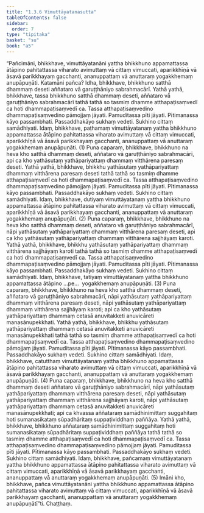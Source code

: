 ```yaml
---
title: "1.3.6 Vimuttāyatanasutta"
tableOfContents: false
sidebar:
  order: 7
type: "tipitaka"
basket: "su"
book: "a5"
---
```



<DynamicBreadcrumb />

<Division number="26" book="a5" bookNo="16" page="17">

<Paragraph number="95" book="a5">
“Pañcimāni, bhikkhave, vimuttāyatanāni yattha bhikkhuno appamattassa ātāpino pahitattassa viharato avimuttaṃ vā cittaṃ vimuccati, aparikkhīṇā vā āsavā parikkhayaṃ gacchanti, ananuppattaṃ vā anuttaraṃ yogakkhemaṃ anupāpuṇāti.
</Paragraph>

<Paragraph number="96" book="a5">
Katamāni pañca? Idha, bhikkhave, bhikkhuno satthā dhammaṃ deseti aññataro vā garuṭṭhāniyo sabrahmacārī. Yathā yathā, bhikkhave, tassa bhikkhuno satthā dhammaṃ deseti, aññataro vā garuṭṭhāniyo sabrahmacārī tathā tathā so tasmiṃ dhamme atthapaṭisaṃvedī ca hoti dhammapaṭisaṃvedī ca. Tassa atthapaṭisaṃvedino dhammapaṭisaṃvedino pāmojjaṃ jāyati. Pamuditassa pīti jāyati. Pītimanassa kāyo passambhati. Passaddhakāyo sukhaṃ vedeti. Sukhino cittaṃ samādhiyati. Idaṃ, bhikkhave, paṭhamaṃ vimuttāyatanaṃ yattha bhikkhuno appamattassa ātāpino pahitattassa viharato avimuttaṃ vā cittaṃ vimuccati, aparikkhīṇā vā āsavā parikkhayaṃ gacchanti, ananuppattaṃ vā anuttaraṃ yogakkhemaṃ anupāpuṇāti. (1)
</Paragraph>

<Paragraph number="97" book="a5">
Puna caparaṃ, bhikkhave, bhikkhuno na heva kho satthā dhammaṃ deseti, aññataro vā garuṭṭhāniyo sabrahmacārī, api ca kho yathāsutaṃ yathāpariyattaṃ dhammaṃ vitthārena paresaṃ deseti. Yathā yathā, bhikkhave, bhikkhu yathāsutaṃ yathāpariyattaṃ dhammaṃ vitthārena paresaṃ deseti tathā tathā so tasmiṃ dhamme atthapaṭisaṃvedī ca hoti dhammapaṭisaṃvedī ca. Tassa atthapaṭisaṃvedino dhammapaṭisaṃvedino pāmojjaṃ jāyati. Pamuditassa pīti jāyati. Pītimanassa kāyo passambhati. Passaddhakāyo sukhaṃ vedeti. Sukhino cittaṃ samādhiyati. Idaṃ, bhikkhave, dutiyaṃ vimuttāyatanaṃ yattha bhikkhuno appamattassa ātāpino pahitattassa viharato avimuttaṃ vā cittaṃ vimuccati, aparikkhīṇā vā āsavā parikkhayaṃ gacchanti, ananuppattaṃ vā anuttaraṃ yogakkhemaṃ anupāpuṇāti. (2)
</Paragraph>

<Paragraph number="98" book="a5">
Puna caparaṃ, bhikkhave, bhikkhuno na heva kho satthā dhammaṃ deseti, aññataro vā garuṭṭhāniyo sabrahmacārī, nāpi yathāsutaṃ yathāpariyattaṃ dhammaṃ vitthārena paresaṃ deseti, api ca kho yathāsutaṃ yathāpariyattaṃ dhammaṃ vitthārena sajjhāyaṃ karoti. Yathā yathā, bhikkhave, bhikkhu yathāsutaṃ yathāpariyattaṃ dhammaṃ vitthārena sajjhāyaṃ karoti tathā tathā so tasmiṃ dhamme atthapaṭisaṃvedī ca hoti dhammapaṭisaṃvedī ca. Tassa atthapaṭisaṃvedino dhammapaṭisaṃvedino pāmojjaṃ jāyati. Pamuditassa pīti jāyati. Pītimanassa kāyo passambhati. Passaddhakāyo sukhaṃ vedeti. Sukhino cittaṃ samādhiyati. Idaṃ, bhikkhave, tatiyaṃ vimuttāyatanaṃ yattha bhikkhuno appamattassa ātāpino …pe…  yogakkhemaṃ anupāpuṇāti. (3)
</Paragraph>

<Paragraph number="99" book="a5">
Puna caparaṃ, bhikkhave, bhikkhuno na heva kho satthā dhammaṃ deseti, aññataro vā garuṭṭhāniyo sabrahmacārī, nāpi yathāsutaṃ yathāpariyattaṃ dhammaṃ vitthārena paresaṃ deseti, nāpi yathāsutaṃ yathāpariyattaṃ dhammaṃ vitthārena sajjhāyaṃ karoti; api ca kho yathāsutaṃ yathāpariyattaṃ dhammaṃ cetasā anuvitakketi anuvicāreti manasānupekkhati. Yathā yathā, bhikkhave, bhikkhu yathāsutaṃ yathāpariyattaṃ dhammaṃ cetasā anuvitakketi anuvicāreti manasānupekkhati tathā tathā so tasmiṃ dhamme atthapaṭisaṃvedī ca hoti dhammapaṭisaṃvedī ca. Tassa atthapaṭisaṃvedino dhammapaṭisaṃvedino pāmojjaṃ jāyati. Pamuditassa pīti jāyati. Pītimanassa kāyo passambhati. Passaddhakāyo sukhaṃ vedeti. Sukhino cittaṃ samādhiyati. Idaṃ, bhikkhave, catutthaṃ vimuttāyatanaṃ yattha bhikkhuno appamattassa ātāpino pahitattassa viharato avimuttaṃ vā cittaṃ vimuccati, aparikkhīṇā vā āsavā parikkhayaṃ gacchanti, ananuppattaṃ vā anuttaraṃ yogakkhemaṃ anupāpuṇāti. (4)
</Paragraph>

<Paragraph number="100" book="a5">
Puna caparaṃ, bhikkhave, bhikkhuno na heva kho satthā dhammaṃ deseti aññataro vā garuṭṭhāniyo sabrahmacārī, nāpi yathāsutaṃ yathāpariyattaṃ dhammaṃ vitthārena paresaṃ deseti, nāpi yathāsutaṃ yathāpariyattaṃ dhammaṃ vitthārena sajjhāyaṃ karoti, nāpi yathāsutaṃ yathāpariyattaṃ dhammaṃ cetasā anuvitakketi anuvicāreti manasānupekkhati; api ca khvassa aññataraṃ samādhinimittaṃ suggahitaṃ hoti sumanasikataṃ sūpadhāritaṃ suppaṭividdhaṃ paññāya. Yathā yathā, bhikkhave, bhikkhuno aññataraṃ samādhinimittaṃ suggahitaṃ hoti sumanasikataṃ sūpadhāritaṃ suppaṭividdhaṃ paññāya tathā tathā so tasmiṃ dhamme atthapaṭisaṃvedī ca hoti dhammapaṭisaṃvedī ca. Tassa atthapaṭisaṃvedino dhammapaṭisaṃvedino pāmojjaṃ jāyati. Pamuditassa pīti jāyati. Pītimanassa kāyo passambhati. Passaddhakāyo sukhaṃ vedeti. Sukhino cittaṃ samādhiyati. Idaṃ, bhikkhave, pañcamaṃ vimuttāyatanaṃ yattha bhikkhuno appamattassa ātāpino pahitattassa viharato avimuttaṃ vā cittaṃ vimuccati, aparikkhīṇā vā āsavā parikkhayaṃ gacchanti, ananuppattaṃ vā anuttaraṃ yogakkhemaṃ anupāpuṇāti. (5)
</Paragraph>

<Paragraph number="101" book="a5">
Imāni kho, bhikkhave, pañca vimuttāyatanāni yattha bhikkhuno appamattassa ātāpino pahitattassa viharato avimuttaṃ vā cittaṃ vimuccati, aparikkhīṇā vā āsavā parikkhayaṃ gacchanti, ananuppattaṃ vā anuttaraṃ yogakkhemaṃ anupāpuṇātī”ti.

</Paragraph>
</Division>

<Paragraph number="102" type="center" book="a5">
Chaṭṭhaṃ.
</Paragraph>